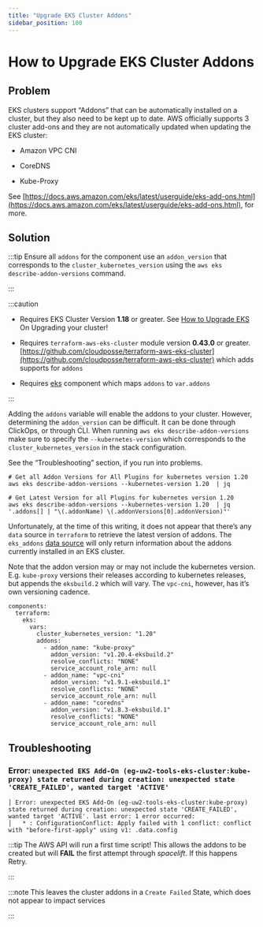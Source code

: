 ```yaml
---
title: "Upgrade EKS Cluster Addons"
sidebar_position: 100
---
```


# How to Upgrade EKS Cluster Addons

## Problem
EKS clusters support “Addons” that can be automatically installed on a cluster, but they also need to be kept up to date. AWS officially supports 3 cluster add-ons and they are not automatically updated when updating the EKS cluster:

- Amazon VPC CNI

- CoreDNS

- Kube-Proxy

See [https://docs.aws.amazon.com/eks/latest/userguide/eks-add-ons.html](https://docs.aws.amazon.com/eks/latest/userguide/eks-add-ons.html), for more.

## Solution

:::tip
Ensure all `addons` for the component use an `addon_version` that corresponds to the `cluster_kubernetes_version` using the `aws eks describe-addon-versions` command.

:::

:::caution
- Requires EKS Cluster Version **1.18** or greater. See [How to Upgrade EKS](/reference-architecture/how-to-guides/upgrades/how-to-upgrade-eks) On Upgrading your cluster!

- Requires `terraform-aws-eks-cluster` module version **0.43.0** or greater.  [https://github.com/cloudposse/terraform-aws-eks-cluster](https://github.com/cloudposse/terraform-aws-eks-cluster) which adds supports for `addons`

- Requires [eks](/components/category/eks/) component which maps `addons` to `var.addons`

:::

Adding the `addons` variable will enable the addons to your cluster. However, determining the `addon_version` can be difficult. It can be done through ClickOps, or through CLI.  When running `aws eks describe-addon-versions` make sure to specify the `--kubernetes-version` which corresponds to the `cluster_kubernetes_version` in the stack configuration.

See the “Troubleshooting” section, if you run into problems.

```
# Get all Addon Versions for All Plugins for kubernetes version 1.20
aws eks describe-addon-versions --kubernetes-version 1.20  | jq

# Get Latest Version for all Plugins for kubernetes version 1.20
aws eks describe-addon-versions --kubernetes-version 1.20  | jq '.addons[] | "\(.addonName) \(.addonVersions[0].addonVersion)"'
```

Unfortunately, at the time of this writing, it does not appear that there’s any `data` source in `terraform` to retrieve the latest version of addons. The `eks_addons` [data source](https://registry.terraform.io/providers/hashicorp/aws/latest/docs/data-sources/eks_addon) will only return information about the addons currently installed in an EKS cluster.

Note that the addon version may or may not include the kubernetes version. E.g. `kube-proxy` versions their releases according to kubernetes releases, but appends the `eksbuild.2` which will vary. The `vpc-cni`, however, has it’s own versioning cadence.

```
components:
  terraform:
    eks:
      vars:
        cluster_kubernetes_version: "1.20"
        addons:
          - addon_name: "kube-proxy"
            addon_version: "v1.20.4-eksbuild.2"
            resolve_conflicts: "NONE"
            service_account_role_arn: null
          - addon_name: "vpc-cni"
            addon_version: "v1.9.1-eksbuild.1"
            resolve_conflicts: "NONE"
            service_account_role_arn: null
          - addon_name: "coredns"
            addon_version: "v1.8.3-eksbuild.1"
            resolve_conflicts: "NONE"
            service_account_role_arn: null
```

## Troubleshooting

### Error: `unexpected EKS Add-On (eg-uw2-tools-eks-cluster:kube-proxy) state returned during creation: unexpected state 'CREATE_FAILED', wanted target 'ACTIVE'`

```
│ Error: unexpected EKS Add-On (eg-uw2-tools-eks-cluster:kube-proxy) state returned during creation: unexpected state 'CREATE_FAILED', wanted target 'ACTIVE'. last error: 1 error occurred:
│ 	* : ConfigurationConflict: Apply failed with 1 conflict: conflict with "before-first-apply" using v1: .data.config
```

:::tip
The AWS API will run a first time script! This allows the addons to be created but will **FAIL** the first attempt through _spacelift_. If this happens Retry.

:::

:::note
This leaves the cluster addons in a `Create Failed` State, which does not appear to impact services

:::

